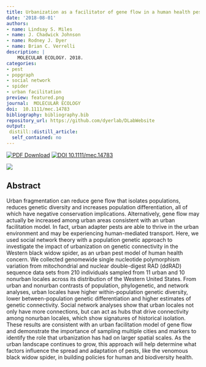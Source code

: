 ```yaml
---
title: Urbanization as a facilitator of gene flow in a human health pest
date: '2018-08-01'
authors:
- name: Lindsay S. Miles
- name: J. Chadwick Johnson
- name: Rodney J. Dyer
- name: Brian C. Verrelli
description: |
    MOLECULAR ECOLOGY. 2018.  
categories: 
- pest
- popgraph
- social network
- spider
- urban facilitation
preview: featured.png
journal:  MOLECULAR ECOLOGY
doi:  10.1111/mec.14783
bibliography: bibliography.bib
repository_url: https://github.com/dyerlab/DLabWebsite
output:
 distill::distill_article:
  self_contained: no
---
```


 [![PDF Download](https://img.shields.io/badge/PDF-21B02C.svg)](https://drive.google.com/open?id=0B0T81CzLjtfPY3Y4QTRoaUNjMnZaYmJ6Q3lNMlpoRGs2bUpB) [![ DOI 10.1111/mec.14783](http://img.shields.io/badge/DOI-474747.svg)](https://doi.org/10.1111/mec.14783)

![]( featured.png )

## Abstract

Urban fragmentation can reduce gene flow that isolates populations, reduces genetic diversity and increases population differentiation, all of which have negative conservation implications. Alternatively, gene flow may actually be increased among urban areas consistent with an urban facilitation model. In fact, urban adapter pests are able to thrive in the urban environment and may be experiencing human-mediated transport. Here, we used social network theory with a population genetic approach to investigate the impact of urbanization on genetic connectivity in the Western black widow spider, as an urban pest model of human health concern. We collected genomewide single nucleotide polymorphism variation from mitochondrial and nuclear double-digest RAD (ddRAD) sequence data sets from 210 individuals sampled from 11 urban and 10 nonurban locales across its distribution of the Western United States. From urban and nonurban contrasts of population, phylogenetic, and network analyses, urban locales have higher within-population genetic diversity, lower between-population genetic differentiation and higher estimates of genetic connectivity. Social network analyses show that urban locales not only have more connections, but can act as hubs that drive connectivity among nonurban locales, which show signatures of historical isolation. These results are consistent with an urban facilitation model of gene flow and demonstrate the importance of sampling multiple cities and markers to identify the role that urbanization has had on larger spatial scales. As the urban landscape continues to grow, this approach will help determine what factors influence the spread and adaptation of pests, like the venomous black widow spider, in building policies for human and biodiversity health.
